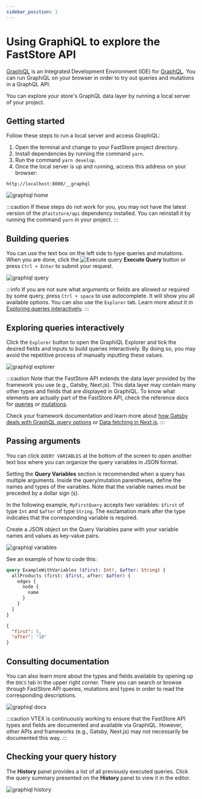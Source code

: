 ```yaml
---
sidebar_position: 1
---
```



# Using GraphiQL to explore the FastStore API

[GraphiQL](https://github.com/graphql/graphiql) is an Integrated Development Environment (IDE) for [GraphQL](https://graphql.org/). You can run GraphiQL on your browser in order to try out queries and mutations in a GraphQL API.

You can explore your store's GraphQL data layer by running a local server of your project.

## Getting started

Follow these steps to run a local server and access GraphiQL:
1. Open the terminal and change to your FastStore project directory.
2. Install dependencies by running the command `yarn`.
1. Run the command `yarn develop`.
2. Once the local server is up and running, access this address on your browser:
```
http://localhost:8000/__graphql
```

![graphiql home](https://vtexhelp.vtexassets.com/assets/docs/src/_te1%20graphiql%20jun2022___94e3a61397f80a3dae952941d2bb32cc.png)

:::caution
If these steps do not work for you, you may not have the latest version of the `@faststore/api` dependency installed. You can reinstall it by running the command `yarn` in your project.
:::

## Building queries

You can use the text box on the left side to type queries and mutations. When you are done, click the <img alt="Execute query" className="inline w-6" src="https://vtexhelp.vtexassets.com/assets/docs/src/executeQuery___7272503777684ec305975f94ff9f3698.png"/> **Execute Query** button or press `Ctrl + Enter` to submit your request.

![graphiql query](https://vtexhelp.vtexassets.com/assets/docs/src/t2%20graphiql%20jun2022___6d2398d64e34bdacd154f807df1ddf97.png)

:::info
If you are not sure what arguments or fields are allowed or required by some query, press `Ctrl + space` to use autocomplete. It will show you all available options. You can also use the `Explorer` tab. Learn more about it in [Exploring queries interactively](#exploring-queries-interactively).
:::

## Exploring queries interactively

Click the `Explorer` button to open the GraphiQL Explorer and tick the desired fields and inputs to build queries interactively. By doing so, you may avoid the repetitive process of manually inputting these values.

![graphiql explorer](https://vtexhelp.vtexassets.com/assets/docs/src/_te3%20graphiql%20jun2022___1ecd4aa2fb20395eb6262e704ef48268.png)

:::caution
Note that the FastStore API extends the data layer provided by the framework you use (e.g., Gatsby, Next.js). This data layer may contain many other types and fields that are displayed in GraphiQL. To know what elements are actually part of the FastStore API, check the reference docs for [queries](https://www.faststore.dev/reference/api/queries) or [mutations](https://www.faststore.dev/reference/api/mutations).

Check your framework documentation and learn more about [how Gatsby deals with GraphQL query options](https://www.gatsbyjs.com/docs/graphql-reference/) or [Data fetching in Next.js](https://nextjs.org/docs/basic-features/data-fetching/overview).
:::

## Passing arguments

You can click `QUERY VARIABLES` at the bottom of the screen to open another text box where you can organize the query variables in JSON format.

Setting the **Query Variables** section is recommended when a query has multiple arguments. Inside the query/mutation parentheses, define the names and types of the variables. Note that the variable names must be preceded by a dollar sign (`$`). 

In the following example, `MyFirstQuery` accepts two variables: `$first` of type `Int` and `$after` of type `String`. The exclamation mark after the type indicates that the corresponding variable is required.

Create a JSON object on the Query Variables pane with your variable names and values as key-value pairs.

![graphiql variables](https://vtexhelp.vtexassets.com/assets/docs/src/_te4%20graphiql%20jun2022___9134ece78377ac52bf839486d0de9aa9.png)

See an example of how to code this:

<Tabs>

<TabItem value="query" label="Query" default>

```graphql
query ExampleWithVariables ($first: Int!, $after: String) {
  allProducts (first: $first, after: $after) {
    edges {
      node {
        name
      }
    }
  }
}
```

</TabItem>

<TabItem value="variables" label="Variables" default>

```json
{
  "first": 5,
  "after": "10"
}
```

</TabItem>

</Tabs>

## Consulting documentation

You can also learn more about the types and fields available by opening up the `DOCS` tab in the upper right corner. There you can search or browse through FastStore API queries, mutations and types in order to read the corresponding descriptions.

![graphiql docs](https://vtexhelp.vtexassets.com/assets/docs/src/_te5%20graphiql%20jun2022___1040a138b8450b6be3d6e3765ac46289.png)

:::caution
VTEX is continuously working to ensure that the FastStore API types and fields are documented and available via GraphiQL. However, other APIs and frameworks (e.g., Gatsby, Next.js) may not necessarily be documented this way.
:::

## Checking your query history

 The **History** panel provides a list of all previously executed queries. Click the query summary presented on the **History** panel to view it in the editor.

![graphiql history](https://vtexhelp.vtexassets.com/assets/docs/src/te6%20graphiql%20jun2022___c6de0eb13aa2c21637def56f3be650b4.png)
